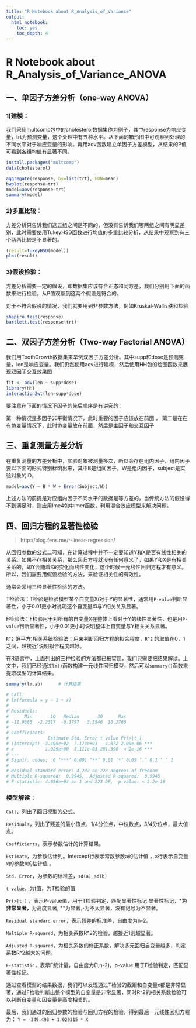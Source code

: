 ```yaml
---
title: "R Notebook about R_Analysis_of_Variance"
output: 
  html_notebook: 
    toc: yes
    toc_depth: 4
---
```


# R Notebook about R_Analysis_of_Variance_ANOVA

## 一、单因子方差分析（one-way ANOVA）

### 1)建模：

我们采用multcomp包中的cholesterol数据集作为例子，其中response为响应变量，trt为预测变量，这个处理中有五种水平。从下面的箱形图中可观察到处理的不同水平对于响应变量的影响。再用aov函数建立单因子方差模型，从结果的P值可看到各组均值有显著不同。

```r
install.packages("multcomp")
data(cholesterol)

aggregate(response, by=list(trt), FUN=mean)
bwplot(response~trt)
model=aov(response~trt)
summary(model)
```

### 2)多重比较：

方差分析只告诉我们这五组之间是不同的，但没有告诉我们哪两组之间有明显差别，此时需要使用TukeyHSD函数进行均值的多重比较分析，从结果中观察到有三个两两比较是不显著的。

```r
(result=TukeyHSD(model))
plot(result)
```

### 3)假设检验：

方差分析需要一定的假设，即数据集应该符合正态和同方差，我们分别用下面的函数来进行检验，从P值观察到这两个假设是符合的。

对于不符合假设的情况，我们就要用到非参数方法，例如Kruskal-Wallis秩和检验

```r
shapiro.test(response)
bartlett.test(response~trt)
```

## 二、双因子方差分析（Two-way Factorial ANOVA）

我们用ToothGrowth数据集来举例双因子方差分析。其中supp和dose是预测变量，len是响应变量。我们仍然使用aov进行建模，然后使用HH包的绘图函数来展现双因子交互效果图

```r
fit <- aov(len ~ supp*dose)
library(HH)
interaction2wt(len~supp*dose)
```

要注意在下面的情况下因子的先后顺序是有讲究的：

第一种情况是多因子非平衡情况下，此时重要的因子应该放在前面
，
第二是在在有协变量情况下，此时协变量放在前面，然后是主因子和交互因子

## 三、重复测量方差分析

在重复测量的方差分析中，实验对象被测量多次，所以会存在组内因子，组内因子要以下面的形式特别标明出来，其中B是组间因子，W是组内因子，subject是实验对象的ID，

```r
model=aov(Y ~ B * W + Error(Subject/W))
```

上述方法的前提是对应组内因子不同水平的数据是等方差的，当传统方法的假设得不到满足时，则应用lme4包中lmer函数，利用混合效应模型来解决问题。

## 四、回归方程的显著性检验

> http://blog.fens.me/r-linear-regression/

从回归参数的公式二可知，在计算过程中并不一定要知道Y和X是否有线性相关的关系。如果不存相关关系，那么回归方程就没有任何意义了，如果Y和X是有相关关系的，即Y会随着X的变化而线性变化，这个时候一元线性回归方程才有意义。所以，我们需要用假设检验的方法，来验证相关性的有效性。

通常会采用三种显著性检验的方法。

T检验法：T检验是检验模型某个自变量Xi对于Y的显著性，通常用`P-value`判断显著性，小于0.01更小时说明这个自变量Xi与Y相关关系显著。

F检验法：F检验用于对所有的自变量X在整体上看对于Y的线性显著性，也是用`P-value`判断显著性，小于0.01更小时说明整体上自变量与Y相关关系显著。

`R^2` (R平方)相关系统检验法：用来判断回归方程的拟合程度，`R^2` 的取值在0，1之间，越接近1说明拟合程度越好。

在R语言中，上面列出的三种检验的方法都已被实现，我们只需要把结果解读。上文中，我们已经通过`lm()`函数构建一元线性回归模型，然后可以`summary()`函数来提取模型的计算结果。

```r
summary(lm.ab)      # 计算结果

# Call:
# lm(formula = y ~ 1 + x)
# 
# Residuals:
#      Min       1Q   Median       3Q      Max 
# -11.9385  -2.2317  -0.1797   3.3546  10.2766 
# 
# Coefficients:
#               Estimate Std. Error t value Pr(>|t|)    
# (Intercept) -3.495e+02  7.173e+01  -4.872 2.09e-06 ***
# x            1.029e+00  5.111e-03 201.390  < 2e-16 ***
# ---
# Signif. codes:  0 ‘***’ 0.001 ‘**’ 0.01 ‘*’ 0.05 ‘.’ 0.1 ‘ ’ 1
# 
# Residual standard error: 4.232 on 223 degrees of freedom
# Multiple R-squared:  0.9945,	Adjusted R-squared:  0.9945 
# F-statistic: 4.056e+04 on 1 and 223 DF,  p-value: < 2.2e-16

```
### 模型解读：

`Call`，列出了回归模型的公式。

`Residuals`，列出了残差的最小值点，1/4分位点，中位数点，3/4分位点，最大值点。

`Coefficients`，表示参数估计的计算结果。

`Estimate`，为参数估计列。Intercept行表示常数参数a的估计值 ，x行表示自变量x的参数b的估计值
。

`Std. Error`，为参数的标准差，`sd(a)`, `sd(b)`

`t value`，为t值，为T检验的值

`Pr(>|t|)` ，表示P-value值，用于T检验判定，匹配显著性标记
显著性标记，***为非常显著，**为高度显著, **为显著，·为不太显著，没有记号为不显著。

`Residual standard error`，表示残差的标准差，自由度为n-2。

`Multiple R-squared`，为相关系数R^2的检验，越接近1则越显著。

`Adjusted R-squared`，为相关系数的修正系数，解决多元回归自变量越多，判定系数R^2越大的问题。

`F-statistic`，表示F统计量，自由度为(1,n-2)，p-value:用于F检验判定，匹配显著性标记。

通过查看模型的结果数据，我们可以发现通过T检验的截距和自变量x都是非常显著，通过F检验判断出整个模型的自变量是非常显著，同时R^2的相关系数检验可以判断自变量和因变量是高度相关的。

最后，我们通过的回归参数的检验与回归方程的检验，得到最后一元线性回归方程为：
`Y = -349.493 + 1.029315 * X` 

